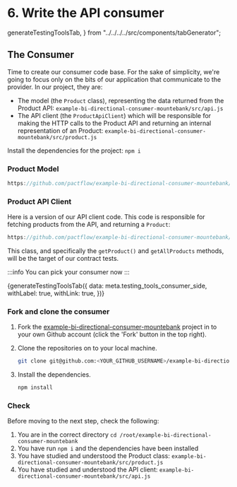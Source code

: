 # 6. Write the API consumer


  generateTestingToolsTab,
} from "../../../../src/components/tabGenerator";


## The Consumer

Time to create our consumer code base. For the sake of simplicity, we're going to focus only on the bits of our application that communicate to the provider. In our project, they are:

- The model (the `Product` class), representing the data returned from the Product API: `example-bi-directional-consumer-mountebank/src/api.js`
- The API client (the `ProductApiClient`) which will be responsible for making the HTTP calls to the Product API and returning an internal representation of an Product: `example-bi-directional-consumer-mountebank/src/product.js`

Install the dependencies for the project: `npm i`

### Product Model

```js reference
https://github.com/pactflow/example-bi-directional-consumer-mountebank/blob/master/src/product.js#L1-L10
```

### Product API Client

Here is a version of our API client code. This code is responsible for fetching products from the API, and returning a `Product`:

```js reference
https://github.com/pactflow/example-bi-directional-consumer-mountebank/blob/master/src/api.js#L1-L36
```

This class, and specifically the `getProduct()` and `getAllProducts` methods, will be the target of our contract tests.

:::info
You can pick your consumer now
:::

<div>
  {generateTestingToolsTab({
    data: meta.testing_tools_consumer_side,
    withLabel: true,
    withLink: true,
  })}
</div>

### Fork and clone the consumer

1. Fork the [example-bi-directional-consumer-mountebank](https://github.com/pactflow/example-bi-directional-consumer-mountebank) project in to your own Github account (click the 'Fork' button in the top right).
2. Clone the repositories on to your local machine.

    ```bash
    git clone git@github.com:<YOUR_GITHUB_USERNAME>/example-bi-directional-consumer-mountebank.git
    ```

3. Install the dependencies.

    ```bash
    npm install
    ```

### Check

Before moving to the next step, check the following:

1. You are in the correct directory `cd /root/example-bi-directional-consumer-mountebank`
1. You have run `npm i` and the dependencies have been installed
1. You have studied and understood the Product class: `example-bi-directional-consumer-mountebank/src/product.js`
1. You have studied and understood the API client: `example-bi-directional-consumer-mountebank/src/api.js`
